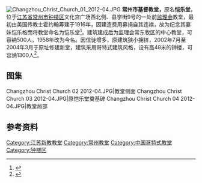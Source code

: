 {{coord|31|46|45.16|N|119|57|30.45|E|region:CN_type:landmark|display=title}} 
[[File:Changzhou_Christ_Church_01_2012-04.JPG|thumb]]
'''常州市基督教堂，'''原名'''恺乐堂'''，位于[[江苏省|江苏省]][[常州市|常州市]][[钟楼区|钟楼区]]文化宫广场西北侧、县学街9号的一处前[[监理会|监理会]]教堂，最初由美国传教士霍约翰筹建于1916年，因建造费用募捐自其连襟，故为纪念其妻妹恺乐格而将教堂命名为恺乐堂<ref>{{cite web|url=http://culture.cz001.com.cn/changzhou/2010/0901/182891.shtml|title=《县学街上话人文》|accessdate=2012-07-14|work=|publisher=中国常州网|archive-url=https://web.archive.org/web/20100905001450/http://culture.cz001.com.cn/changzhou/2010/0901/182891.shtml|archive-date=2010-09-05|dead-url=yes}}</ref>。建筑建成后为监理会常东牧区的中心教堂，可容纳500人，1958年改为今名。因信徒增多，原建筑狭小拥挤，2002年7月至2004年3月于原址修建新堂，建筑采用哥特式建筑风格，设有高48米的钟楼，可容纳1300人<ref>{{cite web|url=http://www.jsmzzj.gov.cn/art/2009/2/2/art_385_5257.html|title=《常州市基督教堂》|accessdate=2012-07-14|work=|publisher=江苏省民族事务委员会、江苏省宗教事务局网站}}{{dead link|date=2018年2月 |bot=InternetArchiveBot |fix-attempted=yes }}</ref>。

==图集==
<gallery>
Changzhou Christ Church 02 2012-04.JPG|教堂侧面
Changzhou Christ Church 03 2012-04.JPG|原恺乐堂奠基碑
Changzhou Christ Church 04 2012-04.JPG|教堂局部
</gallery>
{{clear}}
==参考资料==
{{reflist|2}}
{{jiangsu-stub}}
{{DEFAULTSORT:C}}
[[Category:江苏新教教堂|Category:江苏新教教堂]]
[[Category:常州教堂|Category:常州教堂]]
[[Category:中国哥特式教堂|Category:中国哥特式教堂]]
[[Category:钟楼区|Category:钟楼区]]